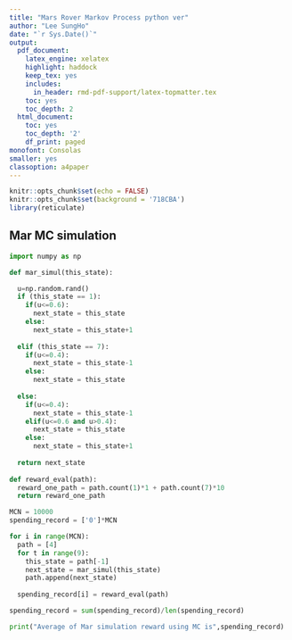 ```yaml
---
title: "Mars Rover Markov Process python ver"
author: "Lee SungHo"
date: "`r Sys.Date()`"
output:
  pdf_document:
    latex_engine: xelatex
    highlight: haddock
    keep_tex: yes
    includes:
      in_header: rmd-pdf-support/latex-topmatter.tex
    toc: yes
    toc_depth: 2
  html_document:
    toc: yes
    toc_depth: '2'
    df_print: paged
monofont: Consolas
smaller: yes
classoption: a4paper
---
```


```r
knitr::opts_chunk$set(echo = FALSE)
knitr::opts_chunk$set(background = '718CBA')
library(reticulate)
```

\newpage
## Mar MC simulation
```python
import numpy as np

def mar_simul(this_state):

  u=np.random.rand()
  if (this_state == 1):
    if(u<=0.6):
      next_state = this_state
    else:
      next_state = this_state+1
      
  elif (this_state == 7):
    if(u<=0.4):
      next_state = this_state-1
    else:
      next_state = this_state
      
  else:
    if(u<=0.4):
      next_state = this_state-1
    elif(u<=0.6 and u>0.4):
      next_state = this_state
    else:
      next_state = this_state+1
      
  return next_state
  
def reward_eval(path):
  reward_one_path = path.count(1)*1 + path.count(7)*10
  return reward_one_path

MCN = 10000
spending_record = ['0']*MCN

for i in range(MCN):
  path = [4]
  for t in range(9):
    this_state = path[-1]
    next_state = mar_simul(this_state)
    path.append(next_state)
    
  spending_record[i] = reward_eval(path)

spending_record = sum(spending_record)/len(spending_record)

print("Average of Mar simulation reward using MC is",spending_record)
```